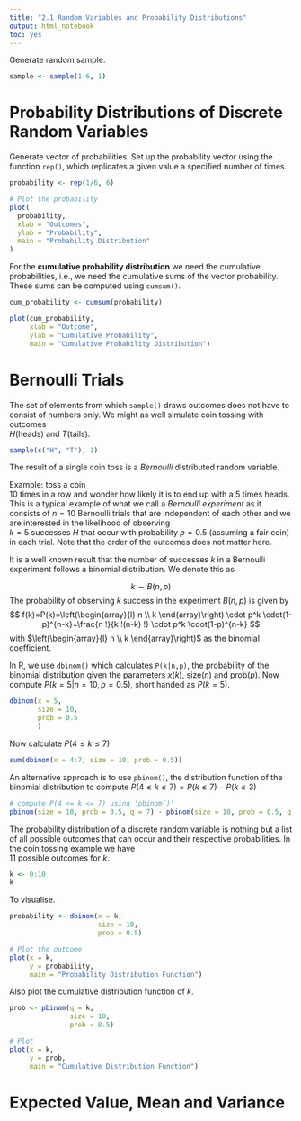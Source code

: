 ```yaml
---
title: "2.1 Random Variables and Probability Distributions"
output: html_notebook
toc: yes
---
```


Generate random sample.

```r
sample <- sample(1:6, 1)
```

# Probability Distributions of Discrete Random Variables

Generate vector of probabilities. Set up the probability vector using the function `rep()`, which replicates a given value a specified number of times.

```r
probability <- rep(1/6, 6)

# Plot the probability
plot(
  probability,
  xlab = "Outcomes",
  ylab = "Probability",
  main = "Probability Distribution"
)
```

For the **cumulative probability distribution** we need the cumulative probabilities, i.e., we need the cumulative sums of the vector probability. These sums can be computed using `cumsum()`.

```r
cum_probability <- cumsum(probability)

plot(cum_probability,
     xlab = "Outcome",
     ylab = "Cumulative Probability",
     main = "Cumulative Probability Distribution")
```

# Bernoulli Trials

The set of elements from which `sample()` draws outcomes does not have to consist of numbers only. We might as well simulate coin tossing with outcomes\
$H$(heads) and $T$(tails).

```r
sample(c("H", "T"), 1)
```

The result of a single coin toss is a *Bernoulli* distributed random variable.

Example: toss a coin\
10 times in a row and wonder how likely it is to end up with a 5 times heads. This is a typical example of what we call a *Bernoulli experiment* as it consists of $n = 10$ Bernoulli trials that are independent of each other and we are interested in the likelihood of observing\
$k = 5$ successes $H$ that occur with probability $p = 0.5$ (assuming a fair coin) in each trial. Note that the order of the outcomes does not matter here.

It is a well known result that the number of successes $k$ in a Bernoulli experiment follows a binomial distribution. We denote this as

$$
k \sim B(n,p)
$$ The probability of observing $k$ success in the experiment $B(n, p)$ is given by $$
f(k)=P(k)=\left(\begin{array}{l}
n \\
k
\end{array}\right) \cdot p^k \cdot(1-p)^{n-k}=\frac{n !}{k !(n-k) !} \cdot p^k \cdot(1-p)^{n-k}
$$ with $\left(\begin{array}{l} n \\ k \end{array}\right)$ as the binomial coefficient.

In R, we use `dbinom()` which calculates `P(k|n,p)`, the probability of the binomial distribution given the parameters $x(k)$, size($n$) and prob($p$). Now compute $P(k=5|n=10, p=0.5)$, short handed as $P(k=5)$.

```r
dbinom(x = 5,
       size = 10,
       prob = 0.5
       )
```

Now calculate $P(4 \leq k \leq 7)$

```r
sum(dbinom(x = 4:7, size = 10, prob = 0.5))
```

An alternative approach is to use `pbinom()`, the distribution function of the binomial distribution to compute $P(4 \leq k \leq 7) = P(k \leq 7) - P(k \leq 3)$

```r
# compute P(4 <= k <= 7) using 'pbinom()'
pbinom(size = 10, prob = 0.5, q = 7) - pbinom(size = 10, prob = 0.5, q = 3)
```
The probability distribution of a discrete random variable is nothing but a list of all possible outcomes that can occur and their respective probabilities. In the coin tossing example we have  
11 possible outcomes for $k$.

```r
k <- 0:10
k
```
To visualise.
```r
probability <- dbinom(x = k,
                      size = 10,
                      prob = 0.5)

# Plot the outcome
plot(x = k,
     y = probability,
     main = "Probability Distribution Function")
```
Also plot the cumulative distribution function of $k$.
```r
prob <- pbinom(q = k,
               size = 10,
               prob = 0.5)

# Plot
plot(x = k,
     y = prob,
     main = "Cumulative Distribution Function")
```

# Expected Value, Mean and Variance

